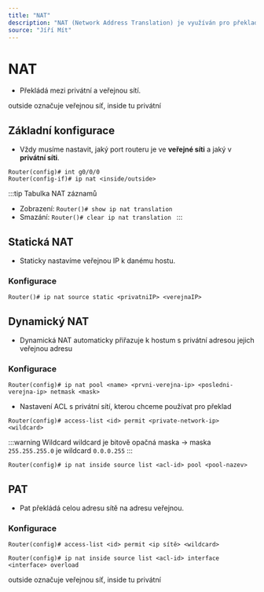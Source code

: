 ```yaml
---
title: "NAT"
description: "NAT (Network Address Translation) je využíván pro překlad IP adres mezi privátními a veřejnými adresami."
source: "Jíří Mít"
---
```


# NAT

- Překládá mezi privátní a veřejnou sítí.

<DescriptionImage src="/img/dasimg/nat.png">
  outside označuje veřejnou síť, inside tu privátní
</DescriptionImage>

## Základní konfigurace

- Vždy musíme nastavit, jaký port routeru je ve **veřejné síti** a jaký v **privátní síti**.

```cli title="nastavení portu"
Router(config)# int g0/0/0
Router(config-if)# ip nat <inside/outside>
```

:::tip Tabulka NAT záznamů

- Zobrazení: `Router()# show ip nat translation`
- Smazání: `Router()# clear ip nat translation `
  :::

## Statická NAT

- Staticky nastavíme veřejnou IP k danému hostu.

### Konfigurace

```cli title="Statický překlad"
Router()# ip nat source static <privatniIP> <verejnaIP>
```

## Dynamický NAT

- Dynamická NAT automaticky přiřazuje k hostum s privátní adresou jejich veřejnou adresu

### Konfigurace

```cli title="Vytvoříme pool"
Router(config)# ip nat pool <name> <prvni-verejna-ip> <posledni-verejna-ip> netmask <mask>
```

- Nastavení ACL s privátní sítí, kterou chceme používat pro překlad

```cli title="Vytvoříme ACL"
Router(config)# access-list <id> permit <private-network-ip> <wildcard>
```

:::warning Wildcard
wildcard je bitově opačná maska -> maska `255.255.255.0` je wildcard `0.0.0.255`
:::

```cli title="Připojení ACL k NAT distribuci"
Router(config)# ip nat inside source list <acl-id> pool <pool-nazev>
```

## PAT

- Pat překládá celou adresu sítě na adresu veřejnou.

### Konfigurace

```cli title="Vytvoříme ACL s privátní adresou"
Router(config)# access-list <id> permit <ip sítě> <wildcard>
```

```cli title="Nastavení PAT s ACL"
Router(config)# ip nat inside source list <acl-id> interface <interface> overload
```

<Description>outside označuje veřejnou síť, inside tu privátní</Description>
